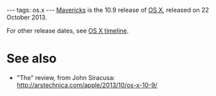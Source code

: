---
tags: os.x
---
[[Mavericks]] is the 10.9 release of [[OS X]], released on 22 October 2013.

For other release dates, see [[OS X timeline]].

= See also =

* "The" review, from John Siracusa: http://arstechnica.com/apple/2013/10/os-x-10-9/
